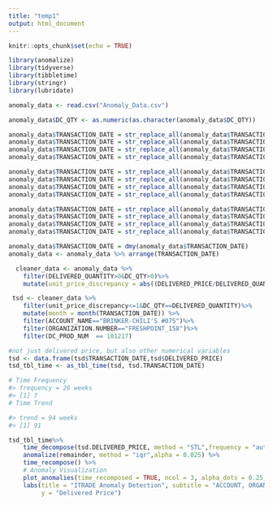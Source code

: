 ---
title: "temp1"
output: html_document
---

```{r setup, include=FALSE}
knitr::opts_chunk$set(echo = TRUE)
```

```{r}
library(anomalize)
library(tidyverse)
library(tibbletime)
library(stringr)
library(lubridate)
```

```{r}
anomaly_data <- read.csv("Anomaly_Data.csv")

anomaly_data$DC_QTY <- as.numeric(as.character(anomaly_data$DC_QTY))
```




```{r}
anomaly_data$TRANSACTION_DATE = str_replace_all(anomaly_data$TRANSACTION_DATE,pattern = "MAR",replacement="03")
anomaly_data$TRANSACTION_DATE = str_replace_all(anomaly_data$TRANSACTION_DATE,pattern = "APR",replacement="04")
anomaly_data$TRANSACTION_DATE = str_replace_all(anomaly_data$TRANSACTION_DATE,pattern = "MAY",replacement="05")
anomaly_data$TRANSACTION_DATE = str_replace_all(anomaly_data$TRANSACTION_DATE,pattern = "JUN",replacement="06")

anomaly_data$TRANSACTION_DATE = str_replace_all(anomaly_data$TRANSACTION_DATE,pattern = "JUL",replacement="07")
anomaly_data$TRANSACTION_DATE = str_replace_all(anomaly_data$TRANSACTION_DATE,pattern = "AUG",replacement="08")
anomaly_data$TRANSACTION_DATE = str_replace_all(anomaly_data$TRANSACTION_DATE,pattern = "SEP",replacement="09")
anomaly_data$TRANSACTION_DATE = str_replace_all(anomaly_data$TRANSACTION_DATE,pattern = "OCT",replacement="10")

anomaly_data$TRANSACTION_DATE = str_replace_all(anomaly_data$TRANSACTION_DATE,pattern = "NOV",replacement="11")
anomaly_data$TRANSACTION_DATE = str_replace_all(anomaly_data$TRANSACTION_DATE,pattern = "DEC",replacement="12")
anomaly_data$TRANSACTION_DATE = str_replace_all(anomaly_data$TRANSACTION_DATE,pattern = "JAN",replacement="01")
anomaly_data$TRANSACTION_DATE = str_replace_all(anomaly_data$TRANSACTION_DATE,pattern = "FEB",replacement="02")
```

```{r}
anomaly_data$TRANSACTION_DATE = dmy(anomaly_data$TRANSACTION_DATE)
anomaly_data <- anomaly_data %>% arrange(TRANSACTION_DATE)
```




```{r}

  cleaner_data <- anomaly_data %>% 
    filter(DELIVERED_QUANTITY>0&DC_QTY>0)%>%
    mutate(unit_price_discrepancy = abs((DELIVERED_PRICE/DELIVERED_QUANTITY)-UNIT_PRICE))

 tsd <- cleaner_data %>%
    filter(unit_price_discrepancy<=1&DC_QTY==DELIVERED_QUANTITY)%>%
    mutate(month = month(TRANSACTION_DATE)) %>%
    filter(ACCOUNT_NAME=="BRINKER-CHILI'S #075")%>%
    filter(ORGANIZATION.NUMBER=="FRESHPOINT_158")%>%
    filter(DC_PROD_NUM  == 101217)

#not just delivered price, but also other numerical variables
tsd <- data.frame(tsd$TRANSACTION_DATE,tsd$DELIVERED_PRICE)
tsd_tbl_time <- as_tbl_time(tsd, tsd.TRANSACTION_DATE)

```


```{r}


# Time Frequency
#> frequency = 26 weeks
#> [1] 7
# Time Trend

#> trend = 94 weeks
#> [1] 91

tsd_tbl_time%>%
    time_decompose(tsd.DELIVERED_PRICE, method = "STL",frequency = "auto",trend = "auto") %>%
    anomalize(remainder, method = "iqr",alpha = 0.025) %>%
    time_recompose() %>%
    # Anomaly Visualization
    plot_anomalies(time_recomposed = TRUE, ncol = 3, alpha_dots = 0.25, color_no = "#0c5e2b", color_yes = "#e86e22", fill_ribbon = "#a4c1ad") +
    labs(title = "ITRADE Anomaly Detection", subtitle = "ACCOUNT, ORGANIZATION, DCPRODUCTNAME", x= "Transaction Date", 
         y = "Delivered Price")


```
